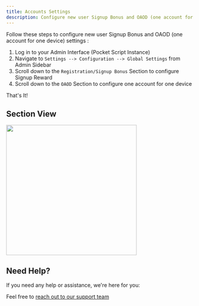 ```yaml
---
title: Accounts Settings
description: Configure new user Signup Bonus and OAOD (one account for one device)
---
```


Follow these steps to configure new user Signup Bonus and OAOD (one account for one device) settings :

  1. Log in to your Admin Interface (Pocket Script Instance)
  2. Navigate to `Settings --> Configuration --> Global Settings` from Admin Sidebar
  3. Scroll down to the `Registration/Signup Bonus` Section to configure Signup Reward
  4. Scroll down to the `OAOD` Section to configure one account for one device

That's It!

## Section View

<img height="350" src="/images/web-account-settings.png" />

## Need Help?

If you need any help or assistance, we're here for you:

Feel free to [reach out to our support team](https://droidoxy.com/support/)
